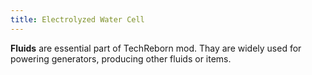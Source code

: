 ```yaml
---
title: Electrolyzed Water Cell
---
```


<ItemImage file="electrolyzed_water_cell" alt="Electrolyzed Water Cell" size="200" />


**Fluids** are essential part of TechReborn mod. Thay are widely used for powering generators, producing other fluids or items.
